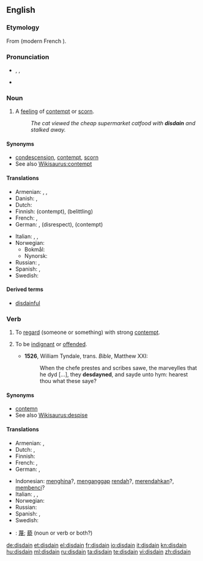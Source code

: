 {{was wotd|2010|January|19}}
==English==
{{wikipedia|dab=disdain}}

===Etymology===
From {{etyl|fro}} {{term|desdeignier}} (modern French {{term|dédaigner}}).

===Pronunciation===
* {{enPR|dĭs-dān'}}, {{IPA|/dɪsˈdeɪn/}}, {{SAMPA|/dIs"deIn/}}
* {{rhymes|eɪn}}

===Noun===
{{en-noun|-}}

# {{uncountable}} A [[feeling]] of [[contempt]] or [[scorn]].
#: ''The cat viewed the cheap supermarket catfood with '''disdain''' and stalked away.''

====Synonyms====
* [[condescension]], [[contempt]], [[scorn]]
* See also [[Wikisaurus:contempt]]

====Translations====
{{trans-top|feeling of contempt or scorn}}
* Armenian: {{t|hy|արհամարհանք|tr=arhamarhank’}},  {{t|hy|քամահրանք|tr=k’amahrank’}},  {{t|hy|գոռոզություն|tr=goṙozut’yun}}
* Danish: {{t|da|despekt}}, {{t|da|foragt}}
* Dutch: {{t|nl|ongenoegen}}
* Finnish: {{t-|fi|halveksunta}} (contempt), {{t|fi|väheksyntä}} (belittling)
* French: {{t+|fr|dédain|m}},  {{t+|fr|mépris}}
* German: {{t|de|Verachtung|f}}, {{t-|de|Geringschätzung|f}} (disrespect), {{t|de|Missachtung|f}} (contempt)
{{trans-mid}}
* Italian: {{t-|it|sdegno|m}},  {{t-|it|disdegno}},  {{t-|it|disprezzo}}
* Norwegian: 
** Bokmål: {{t-|no|forakt|m}}
** Nynorsk: {{t-|nn|forakt|f|xs=Norwegian Nynorsk}}
* Russian: {{t|ru|презрение|n}}, {{t|ru|пренебрежение|n}}
* Spanish: {{t-|es|desdén|m}},  {{t-|es|desprecio}}
* Swedish: {{t+|sv|förakt}}
{{trans-bottom}}

====Derived terms====
* [[disdainful]]

===Verb===
{{en-verb}}

# {{transitive}} To [[regard]] (someone or something) with strong [[contempt]].
# {{intransitive|obsolete}} To be [[indignant]] or [[offended]].
#*'''1526''', William Tyndale, trans. ''Bible'', Matthew XXI:
#*:When the chefe prestes and scribes sawe, the marveylles that he dyd [...], they '''desdayned''', and sayde unto hym: hearest thou what these saye?

====Synonyms====
* [[contemn]]
* See also [[Wikisaurus:despise]]

====Translations====
{{trans-top|to regard someone with strong contempt}}
* Armenian: {{t|hy|արհամարհել|tr=arhamarhel}},  {{t|hy|քամահրել|tr=k’amahrel}}
* Dutch: {{t|nl|minachten}}, {{t|nl|versmaden}}
* Finnish: {{t-|fi|halveksua}}
* French: {{t+|fr|dédaigner}},  {{t+|fr|mépriser}}
* German: {{t-|de|verachten}}, {{t+|de|verschmähen}}
{{trans-mid}}
* Indonesian: [[hina|menghina]]?, [[anggap|menganggap]] [[rendah]]?, [[rendah|merendahkan]]?, [[benci|membenci]]?
* Italian: {{t-|it|sdegnare}},  {{t-|it|sprezzare}},  {{t+|it|spregiare}}
* Norwegian: {{t|no|forakte}}
* Russian: {{t+|ru|презирать}}
* Spanish: {{t-|es|desdeñar}},  {{t-|es|despreciar}}
* Swedish: {{t+|sv|förakta}}
{{trans-bottom}}

{{checktrans}}
* {{ttbc|CJK Characters}}: [[蔑]]; [[藐]] (noun or verb or both?)

[[de:disdain]]
[[et:disdain]]
[[el:disdain]]
[[fr:disdain]]
[[io:disdain]]
[[it:disdain]]
[[kn:disdain]]
[[hu:disdain]]
[[ml:disdain]]
[[ru:disdain]]
[[ta:disdain]]
[[te:disdain]]
[[vi:disdain]]
[[zh:disdain]]